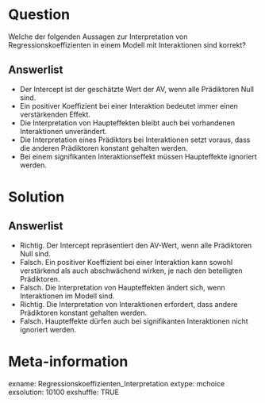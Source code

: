 Question
========
Welche der folgenden Aussagen zur Interpretation von Regressionskoeffizienten in einem Modell mit Interaktionen sind korrekt?

Answerlist
----------
* Der Intercept ist der geschätzte Wert der AV, wenn alle Prädiktoren Null sind.
* Ein positiver Koeffizient bei einer Interaktion bedeutet immer einen verstärkenden Effekt.
* Die Interpretation von Haupteffekten bleibt auch bei vorhandenen Interaktionen unverändert.
* Die Interpretation eines Prädiktors bei Interaktionen setzt voraus, dass die anderen Prädiktoren konstant gehalten werden.
* Bei einem signifikanten Interaktionseffekt müssen Haupteffekte ignoriert werden.

Solution
========
Answerlist
----------
* Richtig. Der Intercept repräsentiert den AV-Wert, wenn alle Prädiktoren Null sind.
* Falsch. Ein positiver Koeffizient bei einer Interaktion kann sowohl verstärkend als auch abschwächend wirken, je nach den beteiligten Prädiktoren.
* Falsch. Die Interpretation von Haupteffekten ändert sich, wenn Interaktionen im Modell sind.
* Richtig. Die Interpretation von Interaktionen erfordert, dass andere Prädiktoren konstant gehalten werden.
* Falsch. Haupteffekte dürfen auch bei signifikanten Interaktionen nicht ignoriert werden.

Meta-information
================
exname: Regressionskoeffizienten_Interpretation
extype: mchoice 
exsolution: 10100
exshuffle: TRUE

